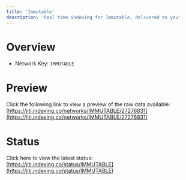 ```yaml
---
title: 'Immutable'
description: 'Real time indexing for Immutable; delivered to you'
---
```


# Overview
- Network Key: `IMMUTABLE`

# Preview
Click the following link to view a preview of the raw data available: [https://jiti.indexing.co/networks/IMMUTABLE/27276831](https://jiti.indexing.co/networks/IMMUTABLE/27276831)

# Status
Click here to view the latest status: [https://jiti.indexing.co/status/IMMUTABLE](https://jiti.indexing.co/status/IMMUTABLE)

